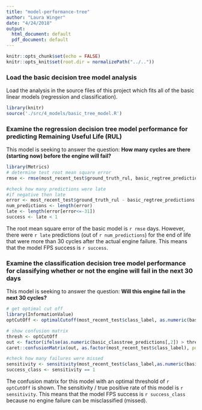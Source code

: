 ```yaml
---
title: "model-performance-tree"
author: "Laura Winger"
date: "4/24/2018"
output:
  html_document: default
  pdf_document: default
---
```


```r
knitr::opts_chunk$set(echo = FALSE)
knitr::opts_knit$set(root.dir = normalizePath("../.."))
```

### Load the basic decision tree model analysis

Load the analysis in the source files of this project which fits all of the basic linear models (regression and classification).

```r
library(knitr)
source('./src/4_models/basic_tree_model.R')
```



### Examine the regression decision tree model performance for predicting Remaining Useful Life (RUL)

This model is seeking to answer the question: **How many cycles are there (starting now) before the engine will fail?**

```r
library(Metrics)
# determine test root mean square error
rmse <- rmse(most_recent_test$ground_truth_rul, basic_regtree_predictions)

#check how many predictions were late
#if negative then late
error <- most_recent_test$ground_truth_rul - basic_regtree_predictions
num_predictions <- length(error)
late <- length(error[error<=-31])
success <- late < 1
```

The root mean square error of the basic model is `r rmse` days. However, there were `r late` predictions (out of `r num_predictions`) for the end of life that were more than 30 cycles after the actual engine failure. This means that the model FPS success is `r success`.



### Examine the classification decision tree model performance for classifying whether or not the engine will fail in the next 30 days

This model is seeking to answer the question: **Will this engine fail in the next 30 cycles?**

```r
# get optimal cut off
library(InformationValue)
optCutOff <- optimalCutoff(most_recent_test$class_label, as.numeric(basic_classtree_predictions[,2]),optimiseFor = "misclasserror")[1] 

# show confusion matrix
thresh <- optCutOff
out <- factor(ifelse(as.numeric(basic_classtree_predictions[,2]) > thresh, 1, 0), levels = c(0, 1))
caret::confusionMatrix(out, as.factor(most_recent_test$class_label), positive = '1')

#check how many failures were missed
sensitivity <- sensitivity(most_recent_test$class_label,as.numeric(basic_classtree_predictions[,2]), threshold = optCutOff)
success_class <- sensitivity == 1
```

The confusion matrix for this model with an optimal threshold of `r optCutOff`  is shown. The sensitivity / true positive rate of this model is `r sensitivity`. This means that the model FPS success is `r success_class` because no engine failure can be misclassified (missed).
